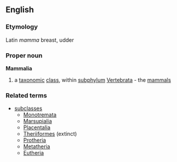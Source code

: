 ==English==
===Etymology===
Latin ''mamma''  breast, udder
===Proper noun===
{{wikipedia}}
'''Mammalia'''
#a [[taxonomic]] [[class]], within [[subphylum]] [[Vertebrata]] - the [[mammal]]s
===Related terms===
{{wikispecies}}
*[[subclass]]es
**[[Monotremata]]
**[[Marsupialia]]
**[[Placentalia]]
**[[Theriiformes]] (extinct)
**[[Protheria]]
**[[Metatheria]]
**[[Eutheria]]